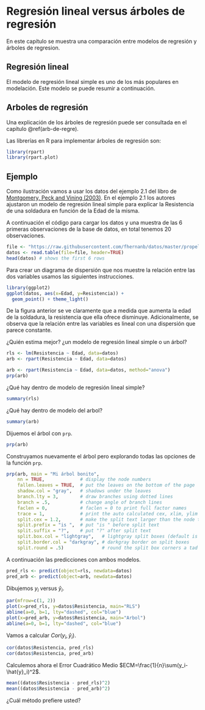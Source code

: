 # Regresión lineal versus árboles de regresión {#reg-versus-arb}
En este capítulo se muestra una comparación entre modelos de regresión y árboles de regresion.

## Regresión lineal
El modelo de regresión lineal simple es uno de los más populares en modelación. Este modelo se puede resumir a continuación.

\begin{align}
y_i &\sim N(\mu_i, \sigma^2), \\ 
\mu_i &= \beta_0 + \beta_1 x_i, \\
\sigma^2 &= \text{constante}
\end{align}

## Arboles de regresión
Una explicación de los árboles de regresión puede ser consultada en el capítulo \@ref(arb-de-regre).

Las librerías en R para implementar árboles de regresión son:

```r
library(rpart)
library(rpart.plot)
```

## Ejemplo {-}
Como ilustración vamos a usar los datos del ejemplo 2.1 del libro de [Montgomery, Peck and Vining (2003)](https://www.amazon.com/Introduccion-analisis-regresion-lineal-Spanish/dp/9702403278). En el ejemplo 2.1 los autores ajustaron un modelo de regresión lineal simple para explicar la Resistencia de una soldadura en función de la Edad de la misma. 

A continuación el código para cargar los datos y una muestra de las 6 primeras observaciones de la base de datos, en total tenemos 20 observaciones.

```r
file <- "https://raw.githubusercontent.com/fhernanb/datos/master/propelente"
datos <- read.table(file=file, header=TRUE)
head(datos) # shows the first 6 rows
```

Para crear un diagrama de dispersión que nos muestre la relación entre las dos variables usamos las siguientes instrucciones.

```r
library(ggplot2)
ggplot(datos, aes(x=Edad, y=Resistencia)) + 
  geom_point() + theme_light()
```

De la figura anterior se ve claramente que a medida que aumenta la edad de la soldadura, la resistencia que ella ofrece disminuye. Adicionalmente, se observa que la relación entre las variables es lineal con una dispersión que parece constante.

¿Quién estima mejor? ¿un modelo de regresión lineal simple o un árbol?

```r
rls <- lm(Resistencia ~ Edad, data=datos)
arb <- rpart(Resistencia ~ Edad, data=datos)
```

```r
arb <- rpart(Resistencia ~ Edad, data=datos, method="anova")
prp(arb)
```


¿Qué hay dentro de modelo de regresión lineal simple?
```r
summary(rls)
```

¿Qué hay dentro de modelo del arbol?
```r
summary(arb)
```

Dijuemos el árbol con `prp`.
```r
prp(arb)
```

Construyamos nuevamente el árbol pero explorando todas las opciones de la función `prp`.
```r
prp(arb, main = "Mi árbol bonito",
    nn = TRUE,             # display the node numbers
    fallen.leaves = TRUE,  # put the leaves on the bottom of the page
    shadow.col = "gray",   # shadows under the leaves
    branch.lty = 3,        # draw branches using dotted lines
    branch = .5,           # change angle of branch lines
    faclen = 0,            # faclen = 0 to print full factor names
    trace = 1,             # print the auto calculated cex, xlim, ylim
    split.cex = 1.2,       # make the split text larger than the node text
    split.prefix = "is ",  # put "is " before split text
    split.suffix = "?",    # put "?" after split text
    split.box.col = "lightgray",   # lightgray split boxes (default is white)
    split.border.col = "darkgray", # darkgray border on split boxes
    split.round = .5)              # round the split box corners a tad
```


A continuación las predicciones con ambos modelos.

```r
pred_rls <- predict(object=rls, newdata=datos)
pred_arb <- predict(object=arb, newdata=datos)
```


Dibujemos $y_i$ versus $\hat{y}_i$.

```r
par(mfrow=c(1, 2))
plot(x=pred_rls, y=datos$Resistencia, main="RLS")
abline(a=0, b=1, lty="dashed", col="blue")
plot(x=pred_arb, y=datos$Resistencia, main="Arbol")
abline(a=0, b=1, lty="dashed", col="blue")
```

Vamos a calcular $Cor(y_i, \hat{y}_i)$.

```r
cor(datos$Resistencia, pred_rls)
cor(datos$Resistencia, pred_arb)
```

Calculemos ahora el Error Cuadrático Medio $ECM=\frac{1}{n}\sum(y_i-\hat{y}_i)^2$.

```r
mean((datos$Resistencia - pred_rls)^2)
mean((datos$Resistencia - pred_arb)^2)
```

¿Cuál método prefiere usted?
